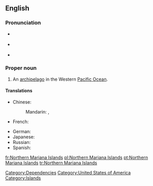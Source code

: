 ==English==
{{wikipedia}}

===Pronunciation===
* {{a|UK}} {{IPA|/ˈnɔː.ðən ˌmæɹ.iˈæn.ə ˈaɪ.ləndz/}}
* {{a|US}} {{IPA|/ˈnɔɹ.ðɚn ˌmɛɹ.iˈæn.ə ˈaɪ.ləndz/}}
* {{audio|en-us-Northern Mariana Islands.ogg|Audio (US)}}

===Proper noun===
{{en-proper noun|sg=[[Northern]] [[Mariana]] [[islands|Islands]]}}

# An [[archipelago]] in the Western [[Pacific Ocean]].


====Translations====
{{trans-top|archipelago}}
* Chinese:
*: Mandarin: {{t|zh|北馬里亞納群島|sc=Hani}}, {{t|zh|北马里亚纳群岛|tr=Běi Mǎlǐyǎnà qúndǎo|sc=Hani}}
* French: {{t|fr|îles Mariannes du Nord|f|p}}
{{trans-mid}}
* German: {{t|de|Nördliche Marianen|f|p}}
* Japanese: {{t|ja|北マリアナ諸島|tr=Kita Mariana shotō|sc=Jpan}}
* Russian: {{t|ru|Северные Марианские острова|m|p|tr=Sévernyje Mariánskije ostrová|sc=Cyrl}}
* Spanish: {{t|es|Islas Marianas del Norte|f|p}}
{{trans-bottom}}

[[Category:Dependencies]]
[[Category:United States of America]]
[[Category:Islands]]

[[fr:Northern Mariana Islands]]
[[pl:Northern Mariana Islands]]
[[pt:Northern Mariana Islands]]
[[tr:Northern Mariana Islands]]